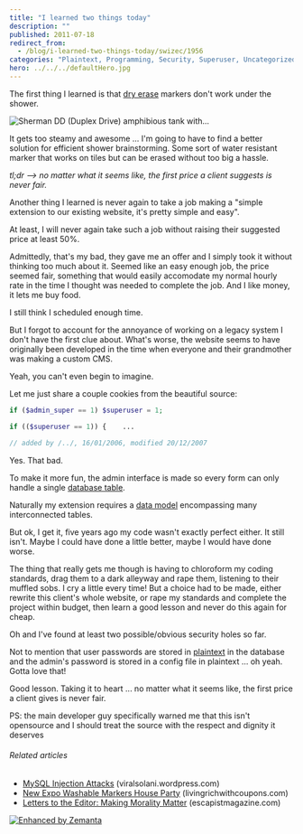 ```yaml
---
title: "I learned two things today"
description: ""
published: 2011-07-18
redirect_from:
  - /blog/i-learned-two-things-today/swizec/1956
categories: "Plaintext, Programming, Security, Superuser, Uncategorized, Whiteboard"
hero: ../../../defaultHero.jpg
---
```


The first thing I learned is that [dry erase](http://en.wikipedia.org/wiki/Whiteboard "Whiteboard") markers don't work under the shower.

![Sherman DD (Duplex Drive) amphibious tank with...](https://swizec.com/blog/wp-content/uploads/2011/07/300px-DD-Tank1.jpg "Sherman DD (Duplex Drive) amphibious tank with...")

It gets too steamy and awesome ... I'm going to have to find a better solution for efficient shower brainstorming. Some sort of water resistant marker that works on tiles but can be erased without too big a hassle.

_tl;dr --> no matter what it seems like, the first price a client suggests is never fair._

Another thing I learned is never again to take a job making a "simple extension to our existing website, it's pretty simple and easy".

At least, I will never again take such a job without raising their suggested price at least 50%.

Admittedly, that's my bad, they gave me an offer and I simply took it without thinking too much about it. Seemed like an easy enough job, the price seemed fair, something that would easily accomodate my normal hourly rate in the time I thought was needed to complete the job. And I like money, it lets me buy food.

<!--more-->

I still think I scheduled enough time.

But I forgot to account for the annoyance of working on a legacy system I don't have the first clue about. What's worse, the website seems to have originally been developed in the time when everyone and their grandmother was making a custom CMS.

Yeah, you can't even begin to imagine.

Let me just share a couple cookies from the beautiful source:

```php
if ($admin_super == 1) $superuser = 1;

if (($superuser == 1)) {	...
```

```php
// added by /../, 16/01/2006, modified 20/12/2007
```

Yes. That bad.

To make it more fun, the admin interface is made so every form can only handle a single [database table](http://en.wikipedia.org/wiki/Table_%28database%29 "Table (database)").

Naturally my extension requires a [data model](http://en.wikipedia.org/wiki/Data_model "Data model") encompassing many interconnected tables.

But ok, I get it, five years ago my code wasn't exactly perfect either. It still isn't. Maybe I could have done a little better, maybe I would have done worse.

The thing that really gets me though is having to chloroform my coding standards, drag them to a dark alleyway and rape them, listening to their muffled sobs. I cry a little every time! But a choice had to be made, either rewrite this client's whole website, or rape my standards and complete the project within budget, then learn a good lesson and never do this again for cheap.

Oh and I've found at least two possible/obvious security holes so far.

Not to mention that user passwords are stored in [plaintext](http://en.wikipedia.org/wiki/Plaintext "Plaintext") in the database and the admin's password is stored in a config file in plaintext ... oh yeah. Gotta love that!

Good lesson. Taking it to heart ... no matter what it seems like, the first price a client gives is never fair.

PS: the main developer guy specifically warned me that this isn't opensource and I should treat the source with the respect and dignity it deserves

###### Related articles

- [MySQL Injection Attacks](http://viralsolani.wordpress.com/2011/07/17/203/) (viralsolani.wordpress.com)
- [New Expo Washable Markers House Party](http://www.livingrichwithcoupons.com/2011/04/new-expo-washable-markers-house-party.html) (livingrichwithcoupons.com)
- [Letters to the Editor: Making Morality Matter](http://www.escapistmagazine.com/articles/view/editorials/letters/8906-Letters-to-the-Editor-Making-Morality-Matter) (escapistmagazine.com)

[![Enhanced by Zemanta](https://img.zemanta.com/zemified_e.png?x-id=44acab09-6d5f-4475-b384-981f6cf8ee28)](http://www.zemanta.com/ "Enhanced by Zemanta")
